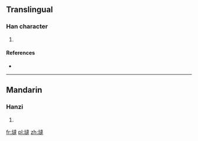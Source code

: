 ==Translingual==

===Han character===
{{Han char|rn=32|rad=土|as=12|sn=15|four=|canj=土卜土手 (GYGQ)|ids=⿰[[土]][[達]]}}

# {{defn|Han|sort=土12}}

====References====
* {{Han ref|kx=0240.301|hdz=10485.110|uh=58B6|ud=22710}}

----

==Mandarin==

===Hanzi===
{{cmn-hanzi|pin=[[dā]] ([[da1]])|wg=ta<sup>1</sup>}}

# {{defn|lang=cmn|sort=土12}}

[[fr:墶]]
[[pl:墶]]
[[zh:墶]]
